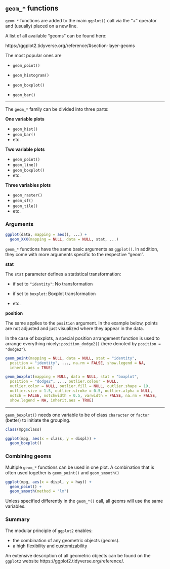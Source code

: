 ## `geom_*` functions

`geom_*` functions are added to the main `ggplot()` call via the "+" operator and
(usually) placed on a new line.

A list of all available "geoms" can be found here:

https://ggplot2.tidyverse.org/reference/#section-layer-geoms

The most popular ones are

- `geom_point()`

- `geom_histogram()`

- `geom_boxplot()`

- `geom_bar()`

---

The `geom_*` family can be divided into three parts:

**One variable plots**

- `geom_hist()`
- `geom_bar()`
- etc.

**Two variable plots**

- `geom_point()`
- `geom_line()`
- `geom_boxplot()`
- etc.

**Three variables plots**

- `geom_raster()`
- `geom_sf()`
- `geom_tile()`
- etc.

### Arguments

```r
ggplot(data, mapping = aes(), ...) +
  geom_XXX(mapping = NULL, data = NULL, stat, ...)
```

`geom_*` functions have the same basic arguments as `ggplot()`.
In addition, they come with more arguments specific to the respective "geom".

**stat**

The `stat` parameter defines a statistical transformation: 

- if set to `"identity"`: No transformation

- if set to `boxplot`: Boxplot transformation

- etc.

**position**

The same applies to the `position` argument. 
In the example below, points are not adjusted and just visualized where they appear in the data.

In the case of boxplots, a special position arrangement function is used to arrange everything nicely: `position_dodge2()` (here denoted by `position = "dodge2"`).

```r
geom_point(mapping = NULL, data = NULL, stat = "identity",
  position = "identity", ..., na.rm = FALSE, show.legend = NA,
  inherit.aes = TRUE)

geom_boxplot(mapping = NULL, data = NULL, stat = "boxplot",
  position = "dodge2", ..., outlier.colour = NULL,
  outlier.color = NULL, outlier.fill = NULL, outlier.shape = 19,
  outlier.size = 1.5, outlier.stroke = 0.5, outlier.alpha = NULL,
  notch = FALSE, notchwidth = 0.5, varwidth = FALSE, na.rm = FALSE,
  show.legend = NA, inherit.aes = TRUE)
```

---

`geom_boxplot()` needs one variable to be of class `character` or `factor` (better) to initiate the grouping.

```r
class(mpg$class)

ggplot(mpg, aes(x = class, y = displ)) +
  geom_boxplot()
```

### Combining geoms

Multiple `geom_*` functions can be used in one plot.
A combination that is often used together is `geom_point()` and `geom_smooth()`

```r
ggplot(mpg, aes(x = displ, y = hwy)) +
  geom_point() +
  geom_smooth(method = "lm")
```

Unless specified differently in the `geom_*()` call, all geoms will use the same variables.

### Summary

The modular principle of `ggplot2` enables:

- the combination of any geometric objects (geoms).
- a high flexibility and customizability

An extensive description of all geometric objects can be found on the `ggplot2` website https://ggplot2.tidyverse.org/reference/.
